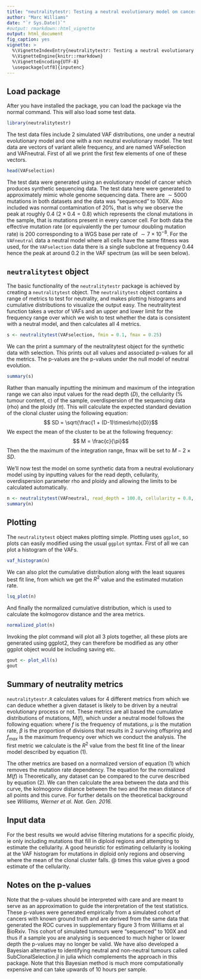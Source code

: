 ```yaml
---
title: "neutralitytestr: Testing a neutral evolutionary model on cancer sequencing data"
author: "Marc Williams"
date: "`r Sys.Date()`"
#output: rmarkdown::html_vignette
output: html_document
fig_caption: yes
vignette: >
  %\VignetteIndexEntry{neutralitytestr: Testing a neutral evolutionary model on cancer sequencing data}
  %\VignetteEngine{knitr::rmarkdown}
  %\VignetteEncoding{UTF-8}
  \usepackage[utf8]{inputenc}
---
```


## Load package

After you have installed the package, you can load the package via the normal command. This will also load some test data. 

```r
library(neutralitytestr)
```

The test data files include 2 simulated VAF distributions, one under a neutral evolutionary model and one with a non neutral evolutionary model. The test data are vectors of variant allele frequency, and are named VAFselection and VAFneutral. First of all we print the first few elements of one of these vectors.

```r
head(VAFselection)
```

The test data were generated using an evolutionary model of cancer which produces synthetic sequencing data. The test data here were generated to approximately mimic whole genome sequencing data. There are $\sim 5000$ mutations in both datasets and the data was "sequenced" to 100X. Also included was normal contamination of 20%, that is why we observe the peak at roughly 0.4 ($2 \times 0.4 = 0.8$) which represents the clonal mutations in the sample, that is mutations present in every cancer cell. For both data the effective mutation rate (or equivalently the per tumour doubling mutation rate) is 200 corresponding to a WGS base per rate of $\sim 7 \times 10^{-8}$. For the `VAFneutral` data a neutral model where all cells have the same fitness was used, for the `VAFselection` data there is a single subclone at frequency 0.44 hence the peak at around 0.2 in the VAF spectrum (as will be seen below).

## `neutralitytest` object

The basic functionality of the ```neutralitytestr``` package is achieved by creating a `neutralitytest` object. The `neutralitytest` object contains a range of metrics to test for neutrality, and makes plotting histograms and cumulative distributions to visualize the output easy. The neutralitytest function takes a vector of VAFs and an upper and lower limit for the frequency range over which we wish to test whether the data is consistent with a neutral model, and then calculates all 4 metrics.

```r
s <- neutralitytest(VAFselection, fmin = 0.1, fmax = 0.25)
```
We can the print a summary of the neutralitytest object for the synthetic data with selection. This prints out all values and associated p-values for all the metrics. The p-values are the p-values under the null model of neutral evolution.

```r
summary(s)
```

Rather than manually inputting the minimum and maximum of the integration range we can also input values for the read depth ($D$), the cellularity (% tumour content, c) of the sample, overdispersion of the sequencing data (rho) and the ploidy ($\pi$). This will calculate the expected standard deviation of the clonal cluster using the following equation:
$$ SD = \sqrt{\frac{1 + (D-1)\times\rho}{D}}$$
We expect the mean of the cluster to be at the following frequency:
$$ M = \frac{c}{\pi}$$
Then the the maximum of the integration range, fmax will be set to $M - 2\times SD$.

We'll now test the model on some synthetic data from a neutral evolutionary model using by inputting values for the read depth, cellularity, overdispersion parameter rho and ploidy and allowing the limits to be calculated automatically.
```r
n <- neutralitytest(VAFneutral, read_depth = 100.0, cellularity = 0.8, rho = 0.0, ploidy = 2)
summary(n)
```

## Plotting

The `neutralitytest` object makes plotting simple. Plotting uses `ggplot`, so plots can easily modified using the usual `ggplot` syntax. First of all we can plot a histogram of the VAFs.

```r
vaf_histogram(n)
```

We can also plot the cumulative distribution along with the least squares best fit line, from which we get the $R^2$ value and the estimated mutation rate.

```r
lsq_plot(n)
```

And finally the normalized cumulative distribution, which is used to calculate the kolmogorov distance and the area metrics.
```r
normalized_plot(n)
```

Invoking the plot command will plot all 3 plots together, all these plots are generated using ggplot2, they can therefore be modified as any other ggplot object would be including saving etc.
```r
gout <- plot_all(s)
gout
```

## Summary of neutrality metrics
`neutralitytestr.R` calculates values for 4 different metrics from which we can deduce whether a given dataset is likely to be driven by a neutral evolutionary process or not. These metrics are all based the cumulative distributions of mutations, M(f), which under a neutral model follows the following equation:
\begin{equation}
M(f) = \frac{\mu}{\beta} \left (\frac{1}{f} - \frac{1}{f_{max}} \right)
\end{equation}
where $f$ is the frequency of mutations, $\mu$ is the mutation rate, $\beta$ is the proportion of divisions that results in 2 surviving offspring and $f_{max}$ is the maximum frequency over which we conduct the analysis. The first metric we calculate is the $R^2$ value from the best fit line of the linear model described by equation (1).

The other metrics are based on a normalized version of equation (1) which removes the mutation rate dependency. The equation for the normalized $M(f)$ is
\begin{equation}
M(f) = \frac{\frac{1}{f}-\frac{1}{f_{max}}} {\frac{1}{f_{min}} - \frac{1}{f_{max}}}
\end{equation}
Theoretically, any dataset can be compared to the curve described by equation (2). We can then calculate the area between the data and this curve, the kolmogorov distance between the two and the mean distance of all points and this curve. For further details on the theoretical background see _Williams, Werner et al. Nat. Gen. 2016._

## Input data
For the best results we would advise filtering mutations for a specific ploidy, ie only including mutations that fill in diploid regions and attempting to estimate the cellularity. A good heuristic for estimating cellularity is looking at the VAF histogram for mutations in diploid only regions and observing where the mean of the clonal cluster falls. @ times this value gives a good estimate of the cellularity.

## Notes on the p-values
Note that the p-values should be interpreted with care and are meant to serve as an approximation to guide the interpretation of the test statistics. These p-values were generated empirically from a simulated cohort of cancers with known ground truth and are derived from the same data that generated the ROC curves in supplementary figure 3 from Williams et al BioRxiv. This cohort of simulated tumours were "sequenced" to 100X and thus if a sample you are analysing is sequenced to much higher or lower depth the p-values may no longer be valid. We have also developed a Bayesian alternative to identifying neutral and non-neutral tumours called SubClonalSelection.jl in julia which complements the approach in this package. Note that this Bayesian method is much more computationally expensive and can take upwards of 10 hours per sample.


